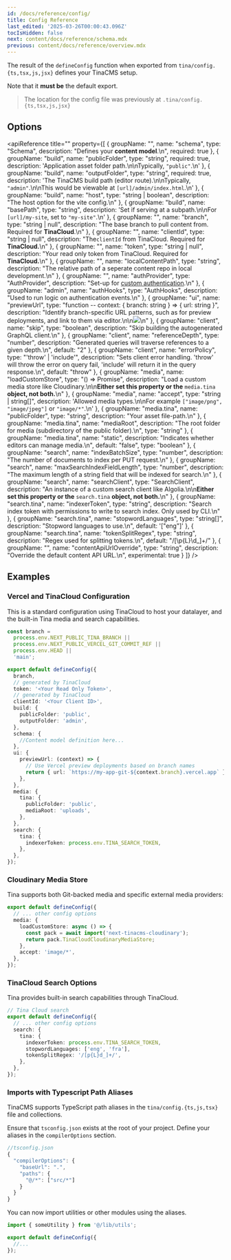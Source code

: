 ```yaml
---
id: /docs/reference/config/
title: Config Reference
last_edited: '2025-03-26T00:00:43.096Z'
tocIsHidden: false
next: content/docs/reference/schema.mdx
previous: content/docs/reference/overview.mdx
---
```


The result of the `defineConfig` function when exported from `tina/config.{ts,tsx,js,jsx}` defines your TinaCMS setup.

Note that it **must be** the default export.

> The location for the config file was previously at `.tina/config.{ts,tsx,js,jsx}`

## Options

<apiReference
  title=""
  property={[
    {
      groupName: "",
      name: "schema",
      type: "Schema",
      description: "Defines your **content model**.\n",
      required: true
    },
    {
      groupName: "build",
      name: "publicFolder",
      type: "string",
      required: true,
      description: 'Application asset folder path.\n\nTypically, `"public"`.\n'
    },
    {
      groupName: "build",
      name: "outputFolder",
      type: "string",
      required: true,
      description:
        'The TinaCMS build path (editor route).\n\nTypically, `"admin"`.\n\nThis would be viewable at `[url]/admin/index.html`.\n'
    },
    {
      groupName: "build",
      name: "host",
      type: "string | boolean",
      description: "The host option for the vite config.\n"
    },
    {
      groupName: "build",
      name: "basePath",
      type: "string",
      description:
        'Set if serving at a subpath.\n\nFor `[url]/my-site`, set to `"my-site"`.\n'
    },
    {
      groupName: "",
      name: "branch",
      type: "string | null",
      description:
        "The base branch to pull content from. Required for **TinaCloud**.\n"
    },
    {
      groupName: "",
      name: "clientId",
      type: "string | null",
      description: "The`clientId` from TinaCloud. Required for **TinaCloud.**\n"
    },
    {
      groupName: "",
      name: "token",
      type: "string | null",
      description:
        "Your read only token from TinaCloud. Required for **TinaCloud.**\n"
    },
    {
      groupName: "",
      name: "localContentPath",
      type: "string",
      description:
        "The relative path of a seperate content repo in local development.\n"
    },
    {
      groupName: "",
      name: "authProvider",
      type: "AuthProvider",
      description:
        "Set-up for [custom authentication](/docs/reference/self-hosted/auth-provider/overview).\n"
    },
    {
      groupName: "admin",
      name: "authHooks",
      type: "AuthHooks",
      description: "Used to run logic on authentication events.\n"
    },
    {
      groupName: "ui",
      name: "previewUrl",
      type: "function -- context: { branch: string } => { url: string }",
      description:
        "Identify branch-specific URL patterns, such as for preview deployments, and link to them via editor.\n\n![](/img/docs/share-btn_xvmxii.png)\n"
    },
    {
      groupName: "client",
      name: "skip",
      type: "boolean",
      description: "Skip building the autogenerated GraphQL client.\n"
    },
    {
      groupName: "client",
      name: "referenceDepth",
      type: "number",
      description:
        "Generated queries will traverse references to a given depth.\n",
      default: "2"
    },
    {
      groupName: "client",
      name: "errorPolicy",
      type: "'throw' | 'include'",
      description:
        "Sets client error handling. 'throw' will throw the error on query fail, 'include' will return it in the query response.\n",
      default: "throw"
    },
    {
      groupName: "media",
      name: "loadCustomStore",
      type: "() => Promise<Store>",
      description:
        "Load a custom media store like Cloudinary.\n\n**Either set this property or the** `media.tina` **object, not both.**\n"
    },
    {
      groupName: "media",
      name: "accept",
      type: "string | string[]",
      description:
        'Allowed media types.\n\nFor example `["image/png", "image/jpeg"]` or `"image/*"`.\n'
    },
    {
      groupName: "media.tina",
      name: "publicFolder",
      type: "string",
      description: "Your asset file-path.\n"
    },
    {
      groupName: "media.tina",
      name: "mediaRoot",
      description:
        "The root folder for media (subdirectory of the public folder).\n",
      type: "string"
    },
    {
      groupName: "media.tina",
      name: "static",
      description: "Indicates whether editors can manage media.\n",
      default: "false",
      type: "boolean"
    },
    {
      groupName: "search",
      name: "indexBatchSize",
      type: "number",
      description: "The number of documents to index per PUT request.\n"
    },
    {
      groupName: "search",
      name: "maxSearchIndexFieldLength",
      type: "number",
      description:
        "The maximum length of a string field that will be indexed for search.\n"
    },
    {
      groupName: "search",
      name: "searchClient",
      type: "SearchClient",
      description:
        "An instance of a custom search client like Algolia.\n\n**Either set this property or the** `search.tina` **object, not both.**\n"
    },
    {
      groupName: "search.tina",
      name: "indexerToken",
      type: "string",
      description:
        "Search index token with permissions to write to search index. Only used by CLI.\n"
    },
    {
      groupName: "search.tina",
      name: "stopwordLanguages",
      type: "string[]",
      description: "Stopword languages to use.\n",
      default: '["eng"]'
    },
    {
      groupName: "search.tina",
      name: "tokenSplitRegex",
      type: "string",
      description: "Regex used for splitting tokens.\n",
      default: "/[\\p{L}\\d_]+/"
    },
    {
      groupName: "",
      name: "contentApiUrlOverride",
      type: "string",
      description: "Override the default content API URL.\n",
      experimental: true
    }
  ]}
/>

## Examples

### Vercel and TinaCloud Configuration

This is a standard configuration using TinaCloud to host your datalayer, and the built-in Tina media and search capabilities.

```ts
const branch =
  process.env.NEXT_PUBLIC_TINA_BRANCH ||
  process.env.NEXT_PUBLIC_VERCEL_GIT_COMMIT_REF ||
  process.env.HEAD ||
  'main';

export default defineConfig({
  branch,
  // generated by TinaCloud
  token: '<Your Read Only Token>',
  // generated by TinaCloud
  clientId: '<Your Client ID>',
  build: {
    publicFolder: 'public',
    outputFolder: 'admin',
  },
  schema: {
    //Content model definition here...
  },
  ui: {
    previewUrl: (context) => {
      // Use Vercel preview deployments based on branch names
      return { url: `https://my-app-git-${context.branch}.vercel.app` };
    },
  },
  media: {
    tina: {
      publicFolder: 'public',
      mediaRoot: 'uploads',
    },
  },
  search: {
    tina: {
      indexerToken: process.env.TINA_SEARCH_TOKEN,
    },
  },
});
```

### Cloudinary Media Store

Tina supports both Git-backed media and specific external media providers:

```ts
export default defineConfig({
  // ... other config options
  media: {
    loadCustomStore: async () => {
      const pack = await import('next-tinacms-cloudinary');
      return pack.TinaCloudCloudinaryMediaStore;
    },
    accept: 'image/*',
  },
});
```

### TinaCloud Search Options

Tina provides built-in search capabilities through TinaCloud.

```ts
// Tina Cloud search
export default defineConfig({
  // ... other config options
  search: {
    tina: {
      indexerToken: process.env.TINA_SEARCH_TOKEN,
      stopwordLanguages: ['eng', 'fra'],
      tokenSplitRegex: '/[p{L}d_]+/',
    },
  },
});
```

### Imports with Typescript Path Aliases

TinaCMS supports TypeScript path aliases in the `tina/config.{ts,js,tsx}` file and collections.

Ensure that `tsconfig.json` exists at the root of your project. Define your aliases in the `compilerOptions` section.

```javascript
//tsconfig.json
{
  "compilerOptions": {
    "baseUrl": ".",
    "paths": {
      "@/*": ["src/*"]
    }
  }
}
```

You can now import utilities or other modules using the aliases.

```typescript
import { someUtility } from '@/lib/utils';

export default defineConfig({
  //...
});
```


